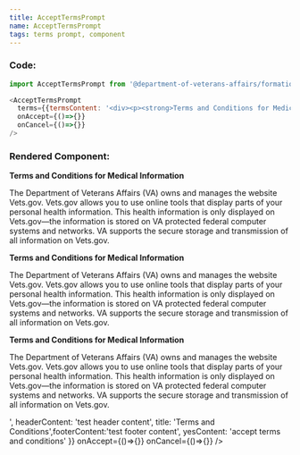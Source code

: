 ```yaml
---
title: AcceptTermsPrompt
name: AcceptTermsPrompt
tags: terms prompt, component
---
```



### Code:
```javascript
import AcceptTermsPrompt from '@department-of-veterans-affairs/formation-react/AcceptTermsPrompt'

<AcceptTermsPrompt
  terms={{termsContent: '<div><p><strong>Terms and Conditions for Medical Information</strong></p><p>The Department of Veterans Affairs (VA) owns and manages the website Vets.gov. Vets.gov allows you to use online tools that display parts of your personal health information. This health information is only displayed on Vets.gov—the information is stored on VA protected federal computer systems and networks. VA supports the secure storage and transmission of all information on Vets.gov.</p><p><strong>Terms and Conditions for Medical Information</strong></p><p>The Department of Veterans Affairs (VA) owns and manages the website Vets.gov. Vets.gov allows you to use online tools that display parts of your personal health information. This health information is only displayed on Vets.gov—the information is stored on VA protected federal computer systems and networks. VA supports the secure storage and transmission of all information on Vets.gov.</p><p><strong>Terms and Conditions for Medical Information</strong></p><p>The Department of Veterans Affairs (VA) owns and manages the website Vets.gov. Vets.gov allows you to use online tools that display parts of your personal health information. This health information is only displayed on Vets.gov—the information is stored on VA protected federal computer systems and networks. VA supports the secure storage and transmission of all information on Vets.gov.</p></div>', headerContent: 'test header content', title: 'Terms and Conditions',footerContent:'test footer content', yesContent: 'accept terms and conditions'}}
  onAccept={()=>{}}
  onCancel={()=>{}}
/>
```

### Rendered Component:
<div className="site-c-reactcomp__rendered">
  <AcceptTermsPrompt
    terms={{
      termsContent: '<div><p><strong>Terms and Conditions for Medical Information</strong></p><p>The Department of Veterans Affairs (VA) owns and manages the website Vets.gov. Vets.gov allows you to use online tools that display parts of your personal health information. This health information is only displayed on Vets.gov—the information is stored on VA protected federal computer systems and networks. VA supports the secure storage and transmission of all information on Vets.gov.</p><p><strong>Terms and Conditions for Medical Information</strong></p><p>The Department of Veterans Affairs (VA) owns and manages the website Vets.gov. Vets.gov allows you to use online tools that display parts of your personal health information. This health information is only displayed on Vets.gov—the information is stored on VA protected federal computer systems and networks. VA supports the secure storage and transmission of all information on Vets.gov.</p><p><strong>Terms and Conditions for Medical Information</strong></p><p>The Department of Veterans Affairs (VA) owns and manages the website Vets.gov. Vets.gov allows you to use online tools that display parts of your personal health information. This health information is only displayed on Vets.gov—the information is stored on VA protected federal computer systems and networks. VA supports the secure storage and transmission of all information on Vets.gov.</p></div>', headerContent: 'test header content', title: 'Terms and Conditions',footerContent:'test footer content', yesContent: 'accept terms and conditions'
    }}
    onAccept={()=>{}}
    onCancel={()=>{}}
  />
</div>
